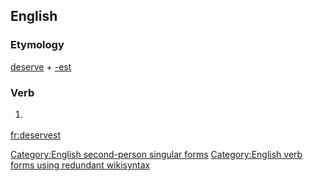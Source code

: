 ==English==

===Etymology===
[[deserve]] + [[-est]]

===Verb===
{{en-verb form}}

# {{context|archaic|lang=en}} {{form of|Second-person singular simple present form|deserve|lang=en}}

[[Category:English second-person singular forms]]
[[Category:English verb forms using redundant wikisyntax]]

[[fr:deservest]]